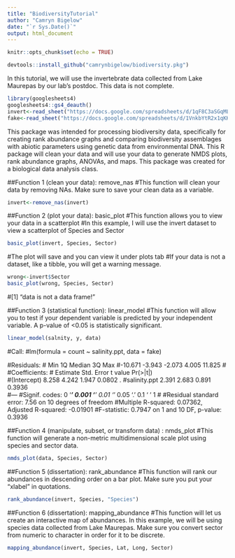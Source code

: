 ```yaml
---
title: "BiodiversityTutorial"
author: "Camryn Bigelow"
date: "`r Sys.Date()`"
output: html_document
---
```


```r
knitr::opts_chunk$set(echo = TRUE)
```
```r
devtools::install_github("camrynbigelow/biodiversity.pkg")
```

In this tutorial, we will use the invertebrate data collected from Lake Maurepas by our lab's postdoc. This data is not complete.

```r
library(googlesheets4)
googlesheets4::gs4_deauth()
invert<-read_sheet("https://docs.google.com/spreadsheets/d/1qF8C3aSGqML05NBuKGDH_ReAo4UITNWAvi0d269KIAs/edit?usp=sharing")
fake<-read_sheet("https://docs.google.com/spreadsheets/d/1VnkbYtR2x1qKKU8HcksrMJM8SgW641ICu6IL2nSFFOo/edit?usp=sharing")
```

This package was intended for processing biodiversity data, specifically for creating rank abundance graphs and comparing biodiversity assemblages with abiotic parameters using genetic data from environmental DNA. This R package will clean your data and will use your data to generate NMDS plots, rank abundance graphs, ANOVAs, and maps. This package was created for a biological data analysis class.

##Function 1 (clean your data): remove_nas
#This function will clean your data by removing NAs. Make sure to save your clean data as a variable.
```r
invert<-remove_nas(invert)
```

##Function 2 (plot your data): basic_plot
#This function allows you to view your data in a scatterplot
#In this example, I will use the invert dataset to view a scatterplot of Species and Sector
```r
basic_plot(invert, Species, Sector)
```
#The plot will save and you can view it under plots tab
#If your data is not a dataset, like a tibble, you will get a warning message.
```r
wrong<-invert$Sector
basic_plot(wrong, Species, Sector)
```
#[1] "data is not a data frame!"

##Function 3 (statistical function): linear_model
#This function will allow you to test if your dependent variable is predicted by your independent variable. A p-value of <0.05 is statistically significant.
```r
linear_model(salnity, y, data)
```

#Call:
#lm(formula = count ~ salinity.ppt, data = fake)

#Residuals:
#    Min      1Q  Median      3Q     Max 
#-10.671  -3.943  -2.073   4.005  11.825 
#
#Coefficients:
#             Estimate Std. Error t value Pr(>|t|)  
#(Intercept)     8.258      4.242   1.947   0.0802 .
#salinity.ppt    2.391      2.683   0.891   0.3936  
#---
#Signif. codes:  0 ‘***’ 0.001 ‘**’ 0.01 ‘*’ 0.05 ‘.’ 0.1 ‘ ’ 1
#
#Residual standard error: 7.56 on 10 degrees of freedom
#Multiple R-squared:  0.07362,	Adjusted R-squared:  -0.01901 
#F-statistic: 0.7947 on 1 and 10 DF,  p-value: 0.3936

##Function 4 (manipulate, subset, or transform data) : nmds_plot
#This function will generate a non-metric multidimensional scale plot using species and sector data. 
```r
nmds_plot(data, Species, Sector)
```

##Function 5 (dissertation): rank_abundance
#This function will rank our abundances in descending order on a bar plot. Make sure you put your "xlabel" in quotations.
```r
rank_abundance(invert, Species, "Species")
```

##Function 6 (dissertation): mapping_abundance
#This function will let us create an interactive map of abundances. In this example, we will be using species data collected from Lake Maurepas. Make sure you convert sector from numeric to character in order for it to be discrete.
```r
mapping_abundance(invert, Species, Lat, Long, Sector)
```
